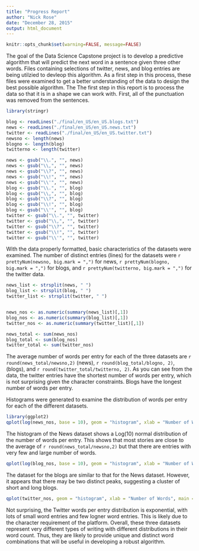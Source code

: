 ---
title: "Progress Report"
author: "Nick Rose"
date: "December 28, 2015"
output: html_document
---
```{r global_options, include=FALSE}
knitr::opts_chunk$set(warning=FALSE, message=FALSE)
```
                      
The goal of the Data Science Capstone project is to develop a predictive algorithm that will predict the next word in a sentence given three other words. Files containing selections of twitter, news, and blog entries are being utilzied to devleop this algorithm. As a first step in this process, these files were examined to get a better understanding of the data to design the best possible algorithm. The The first step in this report is to process the data so that it is in a shape we can work with. First, all of the punctuation was removed from the sentences. 

```{r, echo = F, cache = T}
library(stringr)

blog <- readLines("./final/en_US/en_US.blogs.txt")
news <- readLines("./final/en_US/en_US.news.txt")
twitter <- readLines("./final/en_US/en_US.twitter.txt")
newsno <- length(news)
blogno <- length(blog)
twitterno <- length(twitter)
```


```{r, echo = F, cache = T}
news <- gsub("\\.", "", news)
news <- gsub("\\,", "", news)
news <- gsub("\\?", "", news)
news <- gsub("\\!", "", news)
news <- gsub("\\'", "", news)
blog <- gsub("\\.", "", blog)
blog <- gsub("\\,", "", blog)
blog <- gsub("\\?", "", blog)
blog <- gsub("\\!", "", blog)
blog <- gsub("\\'", "", blog)
twitter <- gsub("\\.", "", twitter)
twitter <- gsub("\\,", "", twitter)
twitter <- gsub("\\?", "", twitter)
twitter <- gsub("\\!", "", twitter)
twitter <- gsub("\\'", "", twitter)
```

With the data properly formatted, basic characteristics of the datasets were examined. The number of distinct entries (lines) for the datasets were `r prettyNum(newsno, big.mark = ",")` for news, `r prettyNum(blogno, big.mark = ",")` for blogs, and `r prettyNum(twitterno, big.mark = ",")` for the twitter data.

```{r, echo = F, cache = T}
news_list <- strsplit(news, " ")
blog_list <- strsplit(blog, " ")
twitter_list <- strsplit(twitter, " ")


news_nos <- as.numeric(summary(news_list)[,1])
blog_nos <- as.numeric(summary(blog_list)[,1])
twitter_nos <- as.numeric(summary(twitter_list)[,1])

news_total <- sum(news_nos)
blog_total <- sum(blog_nos)
twitter_total <- sum(twitter_nos)
```

The average number of words per entry for each of the three datasets are `r round(news_total/newsno,2) ` (news), `r round(blog_total/blogno, 2) `, (blogs), and `r round(twitter_total/twitterno, 2) `. As you can see from the data, the twitter entries have the shortest number of words per entry, which is not surprising given the character constraints. Blogs have the longest number of words per entry. 

Histograms were generated to examine the distribution of words per entry for each of the different datasets. 

```{r, echo = F}
library(ggplot2)
qplot(log(news_nos, base = 10), geom = "histogram", xlab = "Number of Words (log)", main = "News data Set")
```

The histogram of the News dataset shows a Log(10) normal distribution of the number of words per entry. This shows that most stories are close to the average of `r round(news_total/newsno,2) ` but that there are entries with very few and large number of words. 

``` {r, echo = F}
qplot(log(blog_nos, base = 10), geom = "histogram", xlab = "Number of Words (log)", main = "Blog data Set")
```

The dataset for the blogs are similar to that for the News dataset. However, it appears that there may be two distinct peaks, suggesting a cluster of short and long blogs. 

```{r, echo = F}
qplot(twitter_nos, geom = "histogram", xlab = "Number of Words", main = "Twitter data Set")

```

Not surprising, the Twitter words per entry distribution is exponential, with lots of small word entries and few logner word entries. This is likely due to the character requirement of the platform. Overall, these three datasets represent very different types of writing with different distributions in their word count. Thus, they are likely to provide unique and distinct word combinations that will be useful in developing a robust algorithm. 